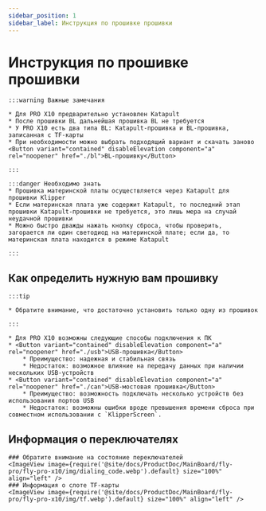 ```yaml
---
sidebar_position: 1
sidebar_label: Инструкция по прошивке прошивки
---
```








# Инструкция по прошивке прошивки

    :::warning Важные замечания

    * Для PRO X10 предварительно установлен Katapult
    * После прошивки BL дальнейшая прошивка BL не требуется
    * У PRO X10 есть два типа BL: Katapult-прошивка и BL-прошивка, записанная с TF-карты
    * При необходимости можно выбрать подходящий вариант и скачать заново <Button variant="contained" disableElevation component="a" rel="noopener" href="./bl">BL-прошивку</Button>

    :::
    
    :::danger Необходимо знать
    * Прошивка материнской платы осуществляется через Katapult для прошивки Klipper
    * Если материнская плата уже содержит Katapult, то последний этап прошивки Katapult-прошивки не требуется, это лишь мера на случай неудачной прошивки
    * Можно быстро дважды нажать кнопку сброса, чтобы проверить, загорается ли один светодиод на материнской плате; если да, то материнская плата находится в режиме Katapult

    :::

## Как определить нужную вам прошивку

    :::tip

    * Обратите внимание, что достаточно установить только одну из прошивок

    :::
    
    * Для PRO X10 возможны следующие способы подключения к ПК
    * <Button variant="contained" disableElevation component="a" rel="noopener" href="./usb">USB-прошивка</Button>
        * Преимущество: надежная и стабильная связь
        * Недостаток: возможное влияние на передачу данных при наличии нескольких USB-устройств
    * <Button variant="contained" disableElevation component="a" rel="noopener" href="./can">USB-мостовая прошивка</Button>
        * Преимущество: возможность подключать несколько устройств без использования портов USB
        * Недостаток: возможны ошибки вроде превышения времени сброса при совместном использовании с `KlipperScreen`.

## Информация о переключателях

    ### Обратите внимание на состояние переключателей
    <ImageView image={require('@site/docs/ProductDoc/MainBoard/fly-pro/fly-pro-x10/img/dialing_code.webp').default} size="100%" align="left" />
    ### Информация о слоте TF-карты
    <ImageView image={require('@site/docs/ProductDoc/MainBoard/fly-pro/fly-pro-x10/img/tf.webp').default} size="100%" align="left" />
